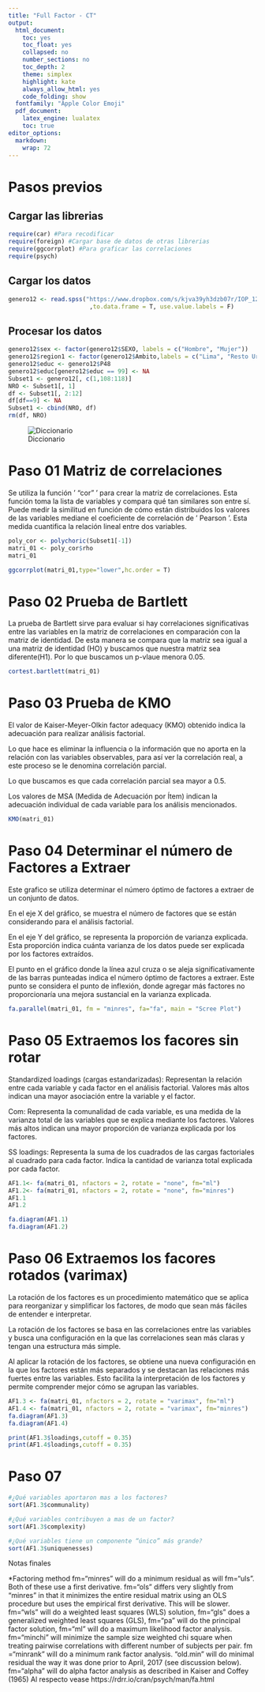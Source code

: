 ```yaml
---
title: "Full Factor - CT"
output:
  html_document:
    toc: yes
    toc_float: yes
    collapsed: no
    number_sections: no
    toc_depth: 2
    theme: simplex
    highlight: kate
    always_allow_html: yes
    code_folding: show
  fontfamily: "Apple Color Emoji"
  pdf_document:
    latex_engine: lualatex
    toc: true
editor_options: 
  markdown: 
    wrap: 72
---
```

# Pasos previos 

## Cargar las librerias
```r
require(car) #Para recodificar
require(foreign) #Cargar base de datos de otras librerias 
require(ggcorrplot) #Para graficar las correlaciones
require(psych)
```

## Cargar los datos
```r
genero12 <- read.spss("https://www.dropbox.com/s/kjva39yh3dzb07r/IOP_1212_01_B.sav?dl=1"
                       ,to.data.frame = T, use.value.labels = F)
```

## Procesar los datos 
```r
genero12$sex <- factor(genero12$SEXO, labels = c("Hombre", "Mujer"))
genero12$region1 <- factor(genero12$Ambito,labels = c("Lima", "Resto Urbano", "Rural"))
genero12$educ <- genero12$P48
genero12$educ[genero12$educ == 99] <- NA
Subset1 <- genero12[, c(1,108:118)]
NRO <- Subset1[, 1]
df <- Subset1[, 2:12]
df[df==9] <- NA
Subset1 <- cbind(NRO, df)
rm(df, NRO)
```

![Diccionario](Captura.JPG)




# Paso 01 Matriz de correlaciones

Se utiliza la función ' "cor" ' para crear la matriz de correlaciones. Esta función toma la lista de variables y compara qué tan similares son entre sí. Puede medir la similitud en función de cómo están distribuidos los valores de las variables mediane el coeficiente de correlación de ' Pearson '. Esta medida cuantifica la relación lineal entre dos variables. 

```r
poly_cor <- polychoric(Subset1[-1])
matri_01 <- poly_cor$rho
matri_01
```

```r
ggcorrplot(matri_01,type="lower",hc.order = T)
```

# Paso 02 Prueba de Bartlett 

La prueba de Bartlett sirve para evaluar si hay correlaciones significativas entre las variables en la matriz de correlaciones en comparación con la matriz de identidad. De esta manera se compara que la matriz sea igual a una matriz de identidad (HO) y buscamos que nuestra matriz sea diferente(H1). Por lo que buscamos un p-vlaue menora 0.05.

```r
cortest.bartlett(matri_01)
```

# Paso 03 Prueba de KMO 

El valor de Kaiser-Meyer-Olkin factor adequacy (KMO) obtenido indica la adecuación para realizar análisis factorial. 

Lo que hace es eliminar la influencia o la información que no aporta en la relación con las variables observables, para así ver la correlación real, a este proceso se le denomina correlación parcial.

Lo que buscamos es que cada correlación parcial sea mayor a 0.5.

Los valores de MSA (Medida de Adecuación por Ítem) indican la adecuación individual de cada variable para los análisis mencionados.

```r
KMO(matri_01)
```
# Paso 04 Determinar el número de Factores a Extraer

Este grafico se utiliza determinar el número óptimo de factores a extraer de un conjunto de datos. 

En el eje X del gráfico, se muestra el número de factores que se están considerando para el análisis factorial.

En el eje Y del gráfico, se representa la proporción de varianza explicada. Esta proporción indica cuánta varianza de los datos puede ser explicada por los factores extraídos.

El punto en el gráfico donde la línea azul cruza o se aleja significativamente de las barras punteadas indica el número óptimo de factores a extraer. Este punto se considera el punto de inflexión, donde agregar más factores no proporcionaría una mejora sustancial en la varianza explicada.

```r
fa.parallel(matri_01, fm = "minres", fa="fa", main = "Scree Plot")
```

# Paso 05 Extraemos los facores sin rotar

Standardized loadings (cargas estandarizadas): Representan la relación entre cada variable y cada factor en el análisis factorial. Valores más altos indican una mayor asociación entre la variable y el factor. 

Com: Representa la comunalidad de cada variable,  es una medida de la varianza total de las variables que se explica mediante los factores. Valores más altos indican una mayor proporción de varianza explicada por los factores.

SS loadings: Representa la suma de los cuadrados de las cargas factoriales al cuadrado para cada factor. Indica la cantidad de varianza total explicada por cada factor. 

```r
AF1.1<- fa(matri_01, nfactors = 2, rotate = "none", fm="ml")
AF1.2<- fa(matri_01, nfactors = 2, rotate = "none", fm="minres")
AF1.1
AF1.2
```

```r
fa.diagram(AF1.1)
fa.diagram(AF1.2)
```

# Paso 06 Extraemos los facores rotados (varimax)

La rotación de los factores es un procedimiento matemático que se aplica para reorganizar y simplificar los factores, de modo que sean más fáciles de entender e interpretar.

La rotación de los factores se basa en las correlaciones entre las variables y busca una configuración en la que las correlaciones sean más claras y tengan una estructura más simple. 

Al aplicar la rotación de los factores, se obtiene una nueva configuración en la que los factores están más separados y se destacan las relaciones más fuertes entre las variables. Esto facilita la interpretación de los factores y permite comprender mejor cómo se agrupan las variables.

```r
AF1.3 <- fa(matri_01, nfactors = 2, rotate = "varimax", fm="ml")
AF1.4 <- fa(matri_01, nfactors = 2, rotate = "varimax", fm="minres")
fa.diagram(AF1.3)
fa.diagram(AF1.4)
```

```r
print(AF1.3$loadings,cutoff = 0.35)
print(AF1.4$loadings,cutoff = 0.35)
```

# Paso 07 

```r
#¿Qué variables aportaron mas a los factores?
sort(AF1.3$communality)
```

```r
#¿Qué variables contribuyen a mas de un factor?
sort(AF1.3$complexity)
```

```r
#¿Qué variables tiene un componente “único” más grande?
sort(AF1.3$uniquenesses)
```


Notas finales

*Factoring method fm="minres" will do a minimum residual as will fm="uls". Both of these use a first derivative. fm="ols" differs very slightly from "minres" in that it minimizes the entire residual matrix using an OLS procedure but uses the empirical first derivative. This will be slower. fm="wls" will do a weighted least squares (WLS) solution, fm="gls" does a generalized weighted least squares (GLS), fm="pa" will do the principal factor solution, fm="ml" will do a maximum likelihood factor analysis. fm="minchi" will minimize the sample size weighted chi square when treating pairwise correlations with different number of subjects per pair. fm ="minrank" will do a minimum rank factor analysis. "old.min" will do minimal residual the way it was done prior to April, 2017 (see discussion below). fm="alpha" will do alpha factor analysis as described in Kaiser and Coffey (1965) Al respecto vease https://rdrr.io/cran/psych/man/fa.html
